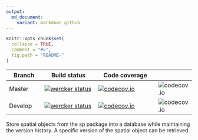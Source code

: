 ```yaml
---
output:
  md_document:
    variant: markdown_github
---
```


<!-- README.md is generated from README.Rmd. Please edit that file -->

```r
knitr::opts_chunk$set(
  collapse = TRUE,
  comment = "#>",
  fig.path = "README-"
)
```

| Branch  | Build status | Code coverage |   |
| ------- | ------------ | ------------- | - |
| Master  | [![wercker status](https://app.wercker.com/status/bd4930c4d92c16decdde4d37c735a894/m/master "wercker status")](https://app.wercker.com/project/bykey/bd4930c4d92c16decdde4d37c735a894) | [![codecov.io](https://codecov.io/github/emarginatus/geoversion/coverage.svg?branch=master)](https://codecov.io/github/emarginatus/geoversion?branch=master) | ![codecov.io](https://codecov.io/github/emarginatus/geoversion/branch.svg?branch=master) |
| Develop | [![wercker status](https://app.wercker.com/status/bd4930c4d92c16decdde4d37c735a894/m/develop "wercker status")](https://app.wercker.com/project/bykey/bd4930c4d92c16decdde4d37c735a894) | [![codecov.io](https://codecov.io/github/emarginatus/geoversion/coverage.svg?branch=develop)](https://codecov.io/github/emarginatus/geoversion?branch=develop) | ![codecov.io](https://codecov.io/github/emarginatus/geoversion/branch.svg?branch=develop) |

Store spatial objects from the sp package into a database while maintaining the version history. A specific version of the spatial object can be retrieved.
